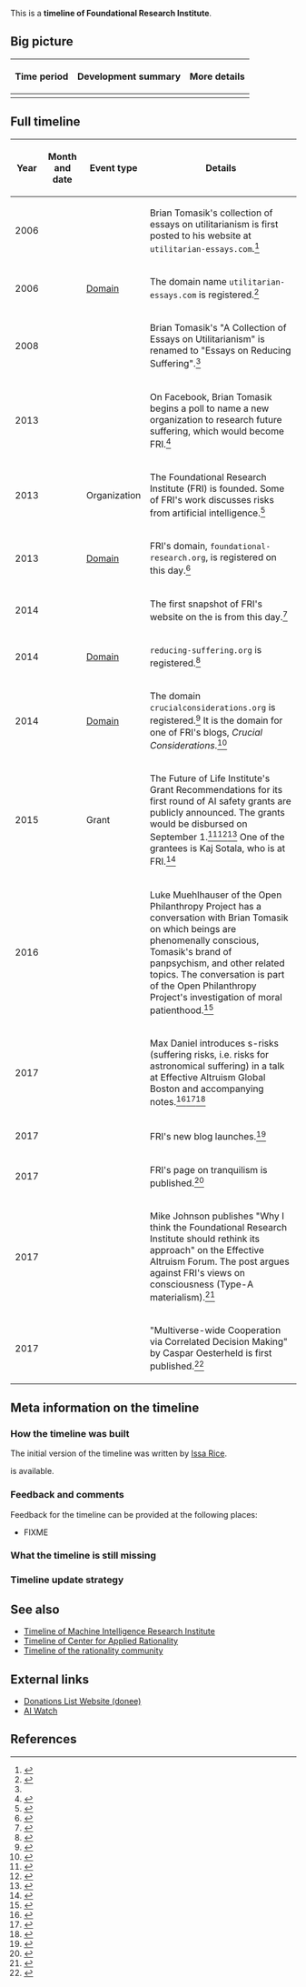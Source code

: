 This is a '''timeline of Foundational Research Institute'''.

==Big picture==

{| class="wikitable"
! Time period !! Development summary !! More details
|-
|}

==Full timeline==

{| class="sortable wikitable"
! Year !! Month and date !! Event type !! Details
|-
| 2006 || {{dts|June}} || || Brian Tomasik's collection of essays on utilitarianism is first posted to his website at <code>utilitarian-essays.com</code>.<ref name="reducing-suffering-history">{{cite web |url=http://reducing-suffering.org/history-of-this-website/ |publisher=Essays on Reducing Suffering |title=History of This Website |first=Brian |last=Tomasik |accessdate=February 9, 2018 |archiveurl=https://web.archive.org/web/20180209195859/http://reducing-suffering.org/history-of-this-website/ |archivedate=February 9, 2018 |dead-url=no}}</ref>
|-
| 2006 || {{dts|June 12}} || [[Domain names in timelines|Domain]] || The domain name <code>utilitarian-essays.com</code> is registered.<ref>{{cite web |url=https://whois.icann.org/en/lookup?name=utilitarian-essays.com |publisher=ICANN WHOIS |title=Showing results for: utilitarian-essays.com |accessdate=February 9, 2018 |quote=Creation Date: 2006-06-12T11:34:21Z}}</ref>
|-
| 2008 || || || Brian Tomasik's "A Collection of Essays on Utilitarianism" is renamed to "Essays on Reducing Suffering".<ref name="reducing-suffering-history" />
|-
| 2013 || {{dts|July 11}} || || On Facebook, Brian Tomasik begins a poll to name a new organization to research future suffering, which would become FRI.<ref>{{cite web |url=https://www.facebook.com/brian.tomasik/posts/619744375182 |title=Brian Tomasik - Name for a research institute on future suffering |accessdate=February 9, 2018}}</ref>
|-
| 2013 || {{dts|July}} || Organization || The Foundational Research Institute (FRI) is founded. Some of FRI's work discusses risks from artificial intelligence.<ref>{{cite web |url=https://foundational-research.org/transparency |title=Transparency |publisher=Foundational Research Institute |accessdate=July 27, 2017}}</ref>
|-
| 2013 || {{dts|August 30}} || [[Domain names in timelines|Domain]] || FRI's domain, <code>foundational-research.org</code>, is registered on this day.<ref>{{cite web |url=https://whois.icann.org/en/lookup?name=foundational-research.org |title=Showing results for: FOUNDATIONAL-RESEARCH.ORG |publisher=ICANN WHOIS |accessdate=February 9, 2018 |quote=Creation Date: 2013-08-30T09:17:33Z}}</ref>
|-
| 2014 || {{dts|April 21}} || || The first snapshot of FRI's website on the {{W|Internet Archive}} is from this day.<ref>{{cite web |url=http://foundational-research.org:80/ |title=Foundational Research Institute |publisher=The Foundational Research Institute |accessdate=February 9, 2018 |archiveurl=https://web.archive.org/web/20140421153739/http://foundational-research.org:80/ |archivedate=April 21, 2014 |dead-url=yes}}</ref>
|-
| 2014 || {{dts|September 26}} || [[Domain names in timelines|Domain]] || <code>reducing-suffering.org</code> is registered.<ref>{{cite web |url=https://whois.icann.org/en/lookup?name=reducing-suffering.org |publisher=ICANN WHOIS |title=Showing results for: REDUCING-SUFFERING.ORG |accessdate=February 9, 2018 |quote=Creation Date: 2014-09-26T19:43:17Z}}</ref>
|-
| 2014 || {{dts|November 30}} || [[Domain names in timelines|Domain]] || The domain <code>crucialconsiderations.org</code> is registered.<ref>{{cite web |url=https://whois.icann.org/en/lookup?name=crucialconsiderations.org |publisher=ICANN WHOIS |title=Showing results for: CRUCIALCONSIDERATIONS.ORG |accessdate=February 9, 2018 |quote=Creation Date: 2014-11-30T17:27:53Z}}</ref> It is the domain for one of FRI's blogs, ''Crucial Considerations''.<ref>{{cite web |url=https://crucialconsiderations.org/about/ |title=About |publisher=Crucial Considerations |date=November 19, 2015 |accessdate=February 9, 2018}}</ref>
|-
| 2015 || {{dts|July 1}} || Grant || The Future of Life Institute's Grant Recommendations for its first round of AI safety grants are publicly announced. The grants would be disbursed on September 1.<ref>{{cite web |url=https://futureoflife.org/grants-timeline/ |title=Grants Timeline - Future of Life Institute |publisher=Future of Life Institute |accessdate=July 13, 2017}}</ref><ref>{{cite web |url=https://futureoflife.org/2015selection/ |title=New International Grants Program Jump-Starts Research to Ensure AI Remains Beneficial: Press release for FLI grant awardees. - Future of Life Institute |publisher=Future of Life Institute |accessdate=July 13, 2017}}</ref><ref>{{cite web |url=https://futureoflife.org/ai-safety-research/ |title=AI Safety Research - Future of Life Institute |publisher=Future of Life Institute |accessdate=July 13, 2017}}</ref> One of the grantees is Kaj Sotala, who is at FRI.<ref>{{cite web |url=https://futureoflife.org/ai-researcher-kaj-sotala/ |title=AI Researcher Kaj Sotala - Future of Life Institute |publisher=Future of Life Institute |accessdate=February 9, 2018}}</ref>
|-
| 2016 || {{dts|October 6}} || || Luke Muehlhauser of the Open Philanthropy Project has a conversation with Brian Tomasik on which beings are phenomenally conscious, Tomasik's brand of panpsychism, and other related topics. The conversation is part of the Open Philanthropy Project's investigation of moral patienthood.<ref>{{cite web |url=http://files.openphilanthropy.org/files/Conversations/Brian_Tomasik_10-06-16_(public).pdf |title=A conversation with Brian Tomasik, October 6, 2016 |date=October 6, 2016 |accessdate=February 9, 2018}}</ref>
|-
| 2017 || {{dts|June}} || || Max Daniel introduces s-risks (suffering risks, i.e. risks for astronomical suffering) in a talk at Effective Altruism Global Boston and accompanying notes.<ref>{{cite web |url=https://www.youtube.com/watch?v=jiZxEJcFExc |title=Max Daniel: S risks why they are the worst existential risks, and how to prevent them |date=June 18, 2017 |publisher=YouTube |accessdate=February 9, 2018}}</ref><ref>{{cite web |url=https://foundational-research.org/s-risks-talk-eag-boston-2017/ |title=S-risks: Why they are the worst existential risks, and how to prevent them (EAG Boston 2017) |date=June 20, 2017 |publisher=Foundational Research Institute |accessdate=February 9, 2018}}</ref><ref>{{cite web |url=https://boston.eaglobal.org/agenda/session/185702 |title=11:00am - 11:50am S-risks: why they are the worst existential risks, and how to prevent them |publisher=EA Global Boston |date=June 22, 2017 |accessdate=February 9, 2018 |archiveurl=https://archive.is/S7hcY |archivedate=February 9, 2018 |dead-url=no}}</ref>
|-
| 2017 || {{dts|June 19}} || || FRI's new blog launches.<ref>{{cite web |url=https://foundational-research.org/launching-fri-blog/ |title=Launching the FRI blog – Foundational Research Institute |publisher=Foundational Research Institute |date=June 20, 2017 |accessdate=February 9, 2018}}</ref>
|-
| 2017 || {{dts|July}} || || FRI's page on tranquilism is published.<ref>{{cite web |url=https://foundational-research.org/tranquilism/ |title=Tranquilism – Foundational Research Institute |publisher=Foundational Research Institute |date=August 9, 2017 |accessdate=February 10, 2018}}</ref>
|-
| 2017 || {{dts|July 20}} || || Mike Johnson publishes "Why I think the Foundational Research Institute should rethink its approach" on the Effective Altruism Forum. The post argues against FRI's views on consciousness (Type-A materialism).<ref>{{cite web |url=http://effective-altruism.com/ea/1cn/why_i_think_the_foundational_research_institute/ |title=Why I think the Foundational Research Institute should rethink its approach |publisher=Effective Altruism Forum |accessdate=February 9, 2018}}</ref>
|-
| 2017 || {{dts|August 10}} || || "Multiverse-wide Cooperation via Correlated Decision Making" by Caspar Oesterheld is first published.<ref>{{cite web |url=https://foundational-research.org/multiverse-wide-cooperation-via-correlated-decision-making/ |title=Multiverse-wide Cooperation via Correlated Decision Making – Foundational Research Institute |publisher=Foundational Research Institute |date=January 29, 2018 |accessdate=February 10, 2018}}</ref>
|}

==Meta information on the timeline==

===How the timeline was built===

The initial version of the timeline was written by [[User:Issa|Issa Rice]].

{{funding info}} is available.

===Feedback and comments===

Feedback for the timeline can be provided at the following places:

* FIXME

===What the timeline is still missing===

===Timeline update strategy===

==See also==

* [[Timeline of Machine Intelligence Research Institute]]
* [[Timeline of Center for Applied Rationality]]
* [[Timeline of the rationality community]]

==External links==

* [https://donations.vipulnaik.com/donee.php?donee=Foundational+Research+Institute Donations List Website (donee)]
* [https://aiwatch.issarice.com/?organization=Foundational+Research+Institute AI Watch]

==References==

{{Reflist|30em}}
